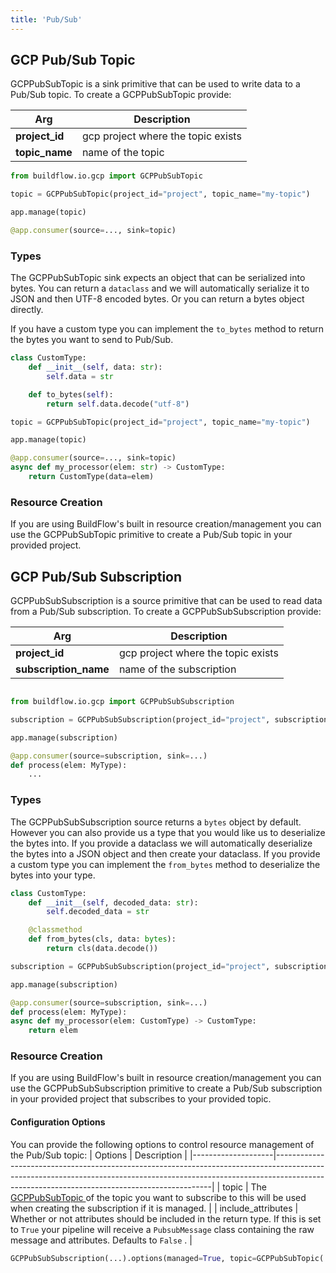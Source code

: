 ```yaml
---
title: 'Pub/Sub'
---
```


## GCP Pub/Sub Topic

GCPPubSubTopic is a sink primitive that can be used to write data to a Pub/Sub topic. To create a GCPPubSubTopic provide:

| Arg            | Description                        |
|----------------|------------------------------------|
| **project_id** | gcp project where the topic exists |
| **topic_name** | name of the topic                  |

```python
from buildflow.io.gcp import GCPPubSubTopic

topic = GCPPubSubTopic(project_id="project", topic_name="my-topic")

app.manage(topic)

@app.consumer(source=..., sink=topic)
```

### Types
The GCPPubSubTopic sink expects an object that can be serialized into bytes. You can return a `dataclass` and we will automatically serialize it to JSON and then UTF-8 encoded bytes. Or you can return a bytes object directly.

If you have a custom type you can implement the `to_bytes` method to return the bytes you want to send to Pub/Sub.

```python
class CustomType:
    def __init__(self, data: str):
        self.data = str

    def to_bytes(self):
        return self.data.decode("utf-8")

topic = GCPPubSubTopic(project_id="project", topic_name="my-topic")

app.manage(topic)

@app.consumer(source=..., sink=topic)
async def my_processor(elem: str) -> CustomType:
    return CustomType(data=elem)
```

### Resource Creation

If you are using BuildFlow's built in resource creation/management you can use the GCPPubSubTopic primitive to create a Pub/Sub topic in your provided project.

## GCP Pub/Sub Subscription

GCPPubSubSubscription is a source primitive that can be used to read data from a Pub/Sub subscription. To create a GCPPubSubSubscription provide:

| Arg                  | Description                        |
|-----------------------|------------------------------------|
| **project_id**        | gcp project where the topic exists |
| **subscription_name** | name of the subscription                  |

```python

from buildflow.io.gcp import GCPPubSubSubscription

subscription = GCPPubSubSubscription(project_id="project", subscription_name="my-subscription")

app.manage(subscription)

@app.consumer(source=subscription, sink=...)
def process(elem: MyType):
    ...
```


### Types

The GCPPubSubSubscription source returns a `bytes` object by default. However you can also provide us a type that you would like us to deserialize the bytes into. If you provide a dataclass we will automatically deserialize the bytes into a JSON object and then create your dataclass. If you provide a custom type you can implement the `from_bytes` method to deserialize the bytes into your type.

```python
class CustomType:
    def __init__(self, decoded_data: str):
        self.decoded_data = str

    @classmethod
    def from_bytes(cls, data: bytes):
        return cls(data.decode())

subscription = GCPPubSubSubscription(project_id="project", subscription_name="my-subscription")

app.manage(subscription)

@app.consumer(source=subscription, sink=...)
def process(elem: MyType):
async def my_processor(elem: CustomType) -> CustomType:
    return elem
```

### Resource Creation

If you are using BuildFlow's built in resource creation/management you can use the GCPPubSubSubscription primitive to create a Pub/Sub subscription in your provided project that subscribes to your provided topic.

#### Configuration Options

You can provide the following options to control resource management of the Pub/Sub topic:
| Options            | Description                                                                                                                                                                                                              |
|--------------------|--------------------------------------------------------------------------------------------------------------------------------------------------------------------------------------------------------------------------|
| topic              | The  [ GCPPubSubTopic ]( /primitives/gcp/pubsub#gcp-pub-sub-topic )  of the topic you want to subscribe to this will be used when creating the subscription if it is managed.                                                       |
| include_attributes | Whether or not attributes should be included in the return type. If this is set to  ` True `  your pipeline will receive a  ` PubsubMessage `  class containing the raw message and attributes. Defaults to  ` False ` . |
```python
GCPPubSubSubscription(...).options(managed=True, topic=GCPPubSubTopic(...), include_attributes=True)
```